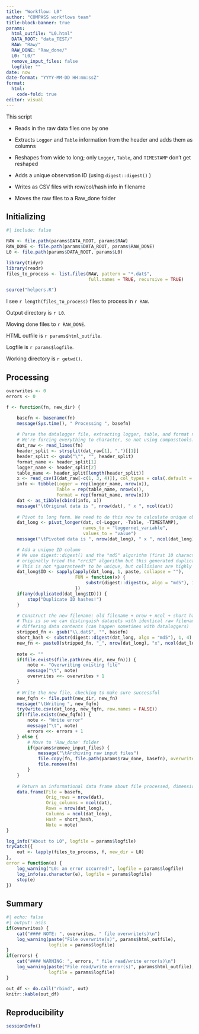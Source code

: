 ```yaml
---
title: "Workflow: L0"
author: "COMPASS workflows team"
title-block-banner: true
params:
  html_outfile: "L0.html"
  DATA_ROOT: "data_TEST/"
  RAW: "Raw/"
  RAW_DONE: "Raw_done/"
  L0: "L0/"
  remove_input_files: false
  logfile: ""
date: now
date-format: "YYYY-MM-DD HH:mm:ssZ"
format: 
  html:
    code-fold: true
editor: visual
---
```


This script

-   Reads in the raw data files one by one

-   Extracts `Logger` and `Table` information from the header and adds them as columns

-   Reshapes from wide to long; only `Logger`, `Table`, and `TIMESTAMP` don't get reshaped

-   Adds a unique observation ID (using `digest::digest()` )

-   Writes as CSV files with row/col/hash info in filename

-   Moves the raw files to a Raw_done folder

## Initializing

```r
#| include: false

RAW <- file.path(params$DATA_ROOT, params$RAW)
RAW_DONE <- file.path(params$DATA_ROOT, params$RAW_DONE)
L0 <- file.path(params$DATA_ROOT, params$L0)

library(tidyr)
library(readr)
files_to_process <- list.files(RAW, pattern = "*.dat$", 
                               full.names = TRUE, recursive = TRUE)

source("helpers.R")
```

I see `r length(files_to_process)` files to process in `r RAW`.

Output directory is `r L0`.

Moving done files to `r RAW_DONE`.

HTML outfile is `r params$html_outfile`.

Logfile is `r params$logfile`.

Working directory is `r getwd()`.

## Processing

```r
overwrites <- 0
errors <- 0

f <- function(fn, new_dir) {

    basefn <- basename(fn)
    message(Sys.time(), " Processing ", basefn)
    
    # Parse the datalogger file, extracting logger, table, and format names from header
    # We're forcing everything to character, so not using compasstools::read_datalogger_file()
    dat_raw <- read_lines(fn)
    header_split <- strsplit(dat_raw[1], ",")[[1]]
    header_split <- gsub("\"", "", header_split)
    format_name <- header_split[1]
    logger_name <- header_split[2]
    table_name <- header_split[length(header_split)]
    x <- read_csv(I(dat_raw[-c(1, 3, 4)]), col_types = cols(.default = col_character()))
    info <- tibble(Logger = rep(logger_name, nrow(x)), 
                   Table = rep(table_name, nrow(x)),
                   Format = rep(format_name, nrow(x)))
    dat <- as_tibble(cbind(info, x))
    message("\tOriginal data is ", nrow(dat), " x ", ncol(dat))
    
    # Pivot to long form. We need to do this now to calculate unique observation IDs
    dat_long <- pivot_longer(dat, c(-Logger, -Table, -TIMESTAMP),
                             names_to = "loggernet_variable",
                             values_to = "value")
    message("\tPivoted data is ", nrow(dat_long), " x ", ncol(dat_long))

    # Add a unique ID column
    # We use digest::digest() and the "md5" algorithm (first 10 characters);
    # originally tried the "crc32" algorithm but this generated duplicate IDs
    # This is not *guaranteed* to be unique, but collisions are highly unlikely
    dat_long$ID <- sapply(apply(dat_long, 1, paste, collapse = ""),
                          FUN = function(x) {
                              substr(digest::digest(x, algo = "md5"), 1, 16)
                          })
    if(any(duplicated(dat_long$ID))) {
        stop("Duplicate ID hashes!")
    }

    # Construct the new filename: old filename + nrow + ncol + short hash
    # This is so we can distinguish datasets with identical raw filename but
    # differing data contents (can happen sometimes with dataloggers)
    stripped_fn <- gsub("\\.dat$", "", basefn)
    short_hash <- substr(digest::digest(dat_long, algo = "md5"), 1, 4)
    new_fn <- paste0(stripped_fn, "_", nrow(dat_long), "x", ncol(dat_long), "_", short_hash, ".csv")
    
    note <- ""
    if(file.exists(file.path(new_dir, new_fn))) {
        note <- "Overwriting existing file"
        message("\t", note)
        overwrites <<- overwrites + 1
    }
    
    # Write the new file, checking to make sure successful
    new_fqfn <- file.path(new_dir, new_fn)
    message("\tWriting ", new_fqfn)
    try(write.csv(dat_long, new_fqfn, row.names = FALSE))
    if(!file.exists(new_fqfn)) {
        note <- "Write error"
        message("\t", note)
        errors <<- errors + 1
    } else {
        # Move to 'Raw_done' folder
        if(params$remove_input_files) {
            message("\tArchiving raw input files")
            file.copy(fn, file.path(params$raw_done, basefn), overwrite = FALSE)
            file.remove(fn)
        }
    }
    
    # Return an informational data frame about file processed, dimensions, etc.
    data.frame(File = basefn,
               Orig_rows = nrow(dat),
               Orig_columns = ncol(dat),
               Rows = nrow(dat_long),
               Columns = ncol(dat_long),
               Hash = short_hash,
               Note = note)
}

log_info("About to L0", logfile = params$logfile)
tryCatch({
    out <- lapply(files_to_process, f, new_dir = L0)
},
error = function(e) {
    log_warning("L0: an error occurred!", logfile = params$logfile)
    log_info(as.character(e), logfile = params$logfile)
    stop(e)
})
```

## Summary

```r
#| echo: false
#| output: asis
if(overwrites) {
    cat("#### NOTE: ", overwrites, " file overwrite(s)\n")
    log_warning(paste("File overwrite(s)", params$html_outfile), 
                logfile = params$logfile)
}
if(errors) {
    cat("#### WARNING: ", errors, " file read/write error(s)\n")
    log_warning(paste("File read/write error(s)", params$html_outfile), 
                logfile = params$logfile)
}
```

```r
out_df <- do.call("rbind", out)
knitr::kable(out_df)
```

## Reproducibility

```r
sessionInfo()
```
